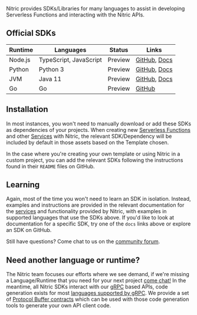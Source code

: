 Nitric provides SDKs/Libraries for many languages to assist in developing Serverless Functions and interacting with the Nitric APIs.

## Official SDKs

| **Runtime** | **Languages**          | **Status** | **Links**                                                                                                               |
| ----------- | ---------------------- | ---------- | ----------------------------------------------------------------------------------------------------------------------- |
| Node.js     | TypeScript, JavaScript | Preview    | [GitHub](https://github.com/nitrictech/node-sdk), [Docs](https://github.com/nitrictech/node-sdk/tree/main/docs/typedoc) |
| Python      | Python 3               | Preview    | [GitHub](https://github.com/nitrictech/python-sdk), [Docs](https://nitrictech.github.io/python-sdk/)                    |
| JVM         | Java 11                | Preview    | [GitHub](https://github.com/nitrictech/java-sdk), [Docs](https://nitrictech.github.io/java-sdk/)                        |
| Go          | Go                     | Preview    | [GitHub](https://github.com/nitrictech/go-sdk)                                                                          |

## Installation

In most instances, you won't need to manually download or add these SDKs as dependencies of your projects. When creating new [Serverless Functions](./services-functions) and other [Services](./services) with Nitric, the relevant SDK/Dependency will be included by default in those assets based on the Template chosen.

In the case where you're creating your own template or using Nitric in a custom project, you can add the relevant SDKs following the instructions found in their `README` files on GitHub.

## Learning

Again, most of the time you won't need to learn an SDK in isolation. Instead, examples and instructions are provided in the relevant documentation for the [services](./nitric-apis) and functionality provided by Nitric, with examples in supported languages that use the SDKs above. If you'd like to look at documentation for a specific SDK, try one of the `docs` links above or explore an SDK on GitHub.

Still have questions? Come chat to us on the [community forum](https://github.com/nitrictech/nitric/discussions).

## Need another language or runtime?

The Nitric team focuses our efforts where we see demand, if we're missing a Language/Runtime that you need for your next project [come chat!](https://github.com/nitrictech/nitric/discussions) In the meantime, all Nitric SDKs interact with our [gRPC](https://grpc.io/) based APIs, code generation exists for most [languages supported by gRPC](https://grpc.io/docs/languages/). We provide a set of [Protocol Buffer contracts](https://github.com/nitrictech/contracts) which can be used with those code generation tools to generate your own API client code.
